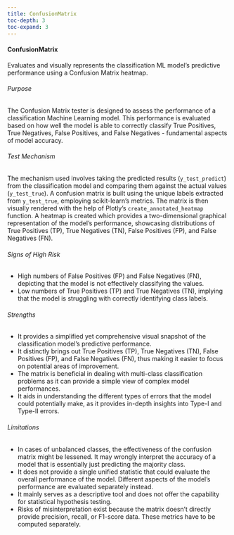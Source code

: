 ```yaml
---
title: ConfusionMatrix
toc-depth: 3
toc-expand: 3
---
```







#### ConfusionMatrix

Evaluates and visually represents the classification ML model's predictive performance using a Confusion Matrix
heatmap.

###### Purpose

The Confusion Matrix tester is designed to assess the performance of a classification Machine Learning model. This
performance is evaluated based on how well the model is able to correctly classify True Positives, True Negatives,
False Positives, and False Negatives - fundamental aspects of model accuracy.

###### Test Mechanism

The mechanism used involves taking the predicted results (`y_test_predict`) from the classification model and
comparing them against the actual values (`y_test_true`). A confusion matrix is built using the unique labels
extracted from `y_test_true`, employing scikit-learn's metrics. The matrix is then visually rendered with the help
of Plotly's `create_annotated_heatmap` function. A heatmap is created which provides a two-dimensional graphical
representation of the model's performance, showcasing distributions of True Positives (TP), True Negatives (TN),
False Positives (FP), and False Negatives (FN).

###### Signs of High Risk

- High numbers of False Positives (FP) and False Negatives (FN), depicting that the model is not effectively
classifying the values.
- Low numbers of True Positives (TP) and True Negatives (TN), implying that the model is struggling with correctly
identifying class labels.

###### Strengths

- It provides a simplified yet comprehensive visual snapshot of the classification model's predictive performance.
- It distinctly brings out True Positives (TP), True Negatives (TN), False Positives (FP), and False Negatives
(FN), thus making it easier to focus on potential areas of improvement.
- The matrix is beneficial in dealing with multi-class classification problems as it can provide a simple view of
complex model performances.
- It aids in understanding the different types of errors that the model could potentially make, as it provides
in-depth insights into Type-I and Type-II errors.

###### Limitations

- In cases of unbalanced classes, the effectiveness of the confusion matrix might be lessened. It may wrongly
interpret the accuracy of a model that is essentially just predicting the majority class.
- It does not provide a single unified statistic that could evaluate the overall performance of the model.
Different aspects of the model's performance are evaluated separately instead.
- It mainly serves as a descriptive tool and does not offer the capability for statistical hypothesis testing.
- Risks of misinterpretation exist because the matrix doesn't directly provide precision, recall, or F1-score data.
These metrics have to be computed separately.




 